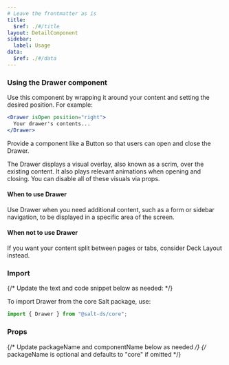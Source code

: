 ```yaml
---
# Leave the frontmatter as is
title:
  $ref: ./#/title
layout: DetailComponent
sidebar:
  label: Usage
data:
  $ref: ./#/data
---
```


### Using the Drawer component

Use this component by wrapping it around your content and setting the desired position. For example:

```jsx
<Drawer isOpen position="right">
  Your drawer's contents...
</Drawer>
```

Provide a component like a Button so that users can open and close the Drawer.

The Drawer displays a visual overlay, also known as a scrim, over the existing content. It also plays relevant animations when opening and closing. You can disable all of these visuals via props.

#### When to use Drawer

Use Drawer when you need additional content, such as a form or sidebar navigation, to be displayed in a specific area of the screen.

#### When not to use Drawer

If you want your content split between pages or tabs, consider Deck Layout instead.

### Import

{/* Update the text and code snippet below as needed: */}

To import Drawer from the core Salt package, use:

```js
import { Drawer } from "@salt-ds/core";
```

### Props

{/* Update packageName and componentName below as needed */}
{/* packageName is optional and defaults to "core" if omitted */}

<PropsTable packageName="core" componentName="Drawer" />
